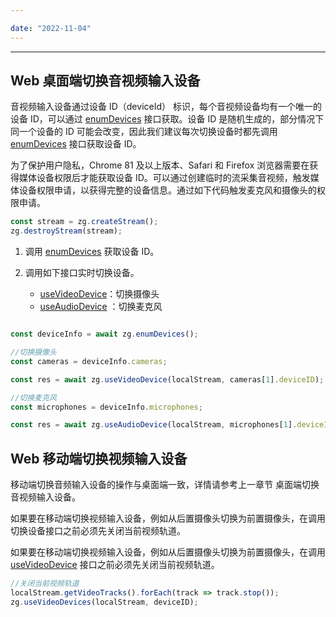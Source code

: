 ```yaml
---

date: "2022-11-04"
---
```


<Title>Web 平台上，Express 如何在通话中切换音视频输入设备？</Title>



- - -

## Web 桌面端切换音视频输入设备

音视频输入设备通过设备 ID（deviceId） 标识，每个音视频设备均有一个唯一的设备 ID，可以通过 [enumDevices](https://doc-zh.zego.im/article/api?doc=Express_Audio_SDK_API~javascript_web~class~ZegoExpressEngine&jumpType=route#enum-devices) 接口获取。设备 ID 是随机生成的，部分情况下同一个设备的 ID 可能会改变，因此我们建议每次切换设备时都先调用 [enumDevices](https://doc-zh.zego.im/article/api?doc=Express_Audio_SDK_API~javascript_web~class~ZegoExpressEngine&jumpType=route#enum-devices) 接口获取设备 ID。

为了保护用户隐私，Chrome 81 及以上版本、Safari 和 Firefox 浏览器需要在获得媒体设备权限后才能获取设备 ID。可以通过创建临时的流采集音视频，触发媒体设备权限申请，以获得完整的设备信息。通过如下代码触发麦克风和摄像头的权限申请。
 ```javascript
 const stream = zg.createStream();
 zg.destroyStream(stream);
 ```

1. 调用 [enumDevices](https://doc-zh.zego.im/article/api?doc=Express_Audio_SDK_API~javascript_web~class~ZegoExpressEngine&jumpType=route#enum-devices) 获取设备 ID。

2. 调用如下接口实时切换设备。
    - [useVideoDevice](https://doc-zh.zego.im/article/api?doc=Express_Audio_SDK_API~javascript_web~class~ZegoExpressEngine&jumpType=route#use-video-device)：切换摄像头
    - [useAudioDevice](https://doc-zh.zego.im/article/api?doc=Express_Audio_SDK_API~javascript_web~class~ZegoExpressEngine&jumpType=route#use-audio-device) ：切换麦克风


```javascript

const deviceInfo = await zg.enumDevices();

//切换摄像头
const cameras = deviceInfo.cameras;

const res = await zg.useVideoDevice(localStream, cameras[1].deviceID);

//切换麦克风
const microphones = deviceInfo.microphones;

const res = await zg.useAudioDevice(localStream, microphones[1].deviceID);
```

## Web 移动端切换视频输入设备

<Note title="说明">



移动端切换音频输入设备的操作与桌面端一致，详情请参考上一章节 桌面端切换音视频输入设备。

</Note>





如果要在移动端切换视频输入设备，例如从后置摄像头切换为前置摄像头，在调用切换设备接口之前必须先关闭当前视频轨道。

<Warning title="注意">


如果要在移动端切换视频输入设备，例如从后置摄像头切换为前置摄像头，在调用 [useVideoDevice](https://doc-zh.zego.im/article/api?doc=Express_Audio_SDK_API~javascript_web~class~ZegoExpressEngine&jumpType=route#use-video-device) 接口之前必须先关闭当前视频轨道。

</Warning>





``` JavaScript
//关闭当前视频轨道
localStream.getVideoTracks().forEach(track => track.stop());
zg.useVideoDevices(localStream, deviceID);
```
